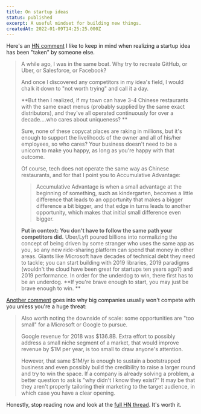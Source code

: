 ```yaml
---
title: On startup ideas
status: published
excerpt: A useful mindset for building new things.
createdAt: 2022-01-09T14:25:25.000Z
---
```


Here's an [HN comment](https://news.ycombinator.com/item?id=19775646) I like to keep in mind when realizing a startup idea has been "taken" by someone else.

> A while ago, I was in the same boat. Why try to recreate GitHub, or Uber, or Salesforce, or Facebook?
>
> And once I discovered any competitors in my idea's field, I would chalk it down to "not worth trying" and call it a day.
>
> **But then I realized, if my town can have 3-4 Chinese restaurants with the same exact menus (probably supplied by the same exact distributors), and they've all operated continuously for over a decade....who cares about uniqueness? **
>
> Sure, none of these copycat places are raking in millions, but it's enough to support the livelihoods of the owner and all of his/her employees, so who cares? Your business doesn't need to be a unicorn to make you happy, as long as you're happy with that outcome.
>
> Of course, tech does not operate the same way as Chinese restaurants, and for that I point you to Accumulative Advantage:
>
> > Accumulative Advantage is when a small advantage at the beginning of something, such as kindergarten, becomes a little difference that leads to an opportunity that makes a bigger difference a bit bigger, and that edge in turns leads to another opportunity, which makes that initial small difference even bigger.
>
> **Put in context: You don't have to follow the same path your competitors did.** Uber/Lyft poured billions into normalizing the concept of being driven by some stranger who uses the same app as you, so any new ride-sharing platform can spend that money in other areas. Giants like Microsoft have decades of technical debt they need to tackle; you can start building with 2019 libraries, 2019 paradigms (wouldn't the cloud have been great for startups ten years ago?) and 2019 performance. In order for the underdog to win, there first has to be an underdog. **If you're brave enough to start, you may just be brave enough to win. **

[Another comment](https://news.ycombinator.com/item?id=19775885) goes into why big companies usually won't compete with you unless you're a huge threat:

> Also worth noting the downside of scale: some opportunities are "too small" for a Microsoft or Google to pursue.
>
> Google revenue for 2018 was $136.8B. Extra effort to possibly address a small niche segment of a market, that would improve revenue by $1M per year, is too small to draw anyone's attention.
>
> However, that same $1M/yr is enough to sustain a bootstrapped business and even possibly build the credibility to raise a larger round and try to win the space. If a company is already solving a problem, a better question to ask is "why didn't I know they exist?" It may be that they aren't properly tailoring their marketing to the target audience, in which case you have a clear opening.

Honestly, stop reading now and look at the [full HN thread](https://news.ycombinator.com/item?id=19774997). It's worth it.
